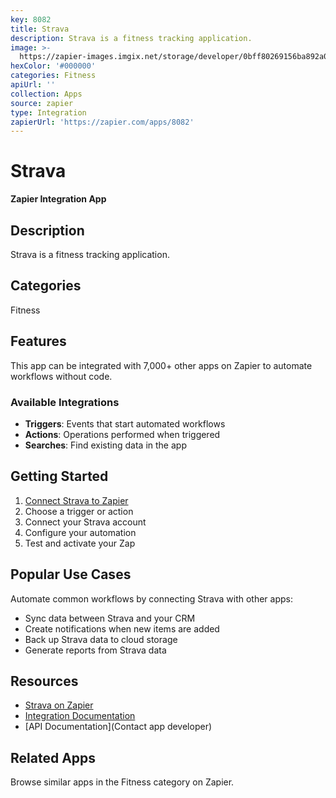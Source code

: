```yaml
---
key: 8082
title: Strava
description: Strava is a fitness tracking application.
image: >-
  https://zapier-images.imgix.net/storage/developer/0bff80269156ba892a084e0fcf8eb841.png?auto=format%2Ccompress&ixlib=python-3.0.0&q=50
hexColor: '#000000'
categories: Fitness
apiUrl: ''
collection: Apps
source: zapier
type: Integration
zapierUrl: 'https://zapier.com/apps/8082'
---
```

# Strava

**Zapier Integration App**

## Description

Strava is a fitness tracking application.

## Categories

Fitness

## Features

This app can be integrated with 7,000+ other apps on Zapier to automate workflows without code.

### Available Integrations

- **Triggers**: Events that start automated workflows
- **Actions**: Operations performed when triggered
- **Searches**: Find existing data in the app

## Getting Started

1. [Connect Strava to Zapier](https://zapier.com/apps/8082)
2. Choose a trigger or action
3. Connect your Strava account
4. Configure your automation
5. Test and activate your Zap

## Popular Use Cases

Automate common workflows by connecting Strava with other apps:

- Sync data between Strava and your CRM
- Create notifications when new items are added
- Back up Strava data to cloud storage
- Generate reports from Strava data

## Resources

- [Strava on Zapier](https://zapier.com/apps/8082)
- [Integration Documentation](https://zapier.com/apps/8082/integrations)
- [API Documentation](Contact app developer)

## Related Apps

Browse similar apps in the Fitness category on Zapier.
